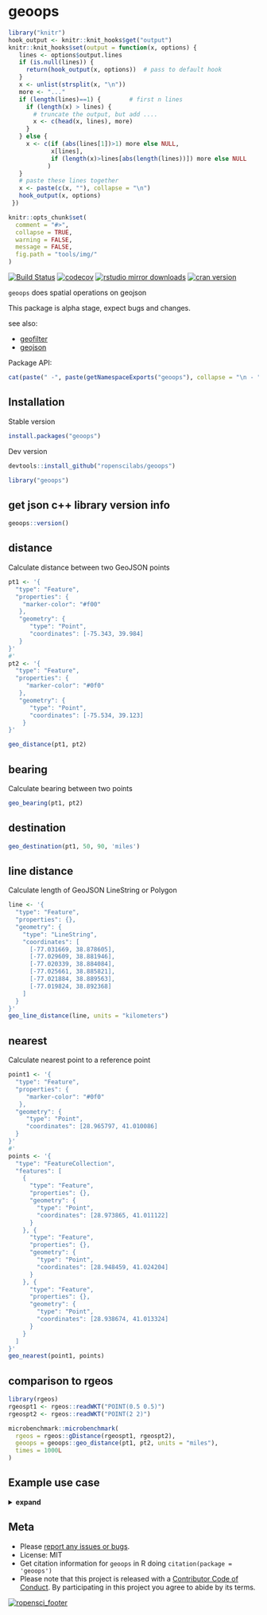 geoops
======

```r
library("knitr")
hook_output <- knitr::knit_hooks$get("output")
knitr::knit_hooks$set(output = function(x, options) {
   lines <- options$output.lines
   if (is.null(lines)) {
     return(hook_output(x, options))  # pass to default hook
   }
   x <- unlist(strsplit(x, "\n"))
   more <- "..."
   if (length(lines)==1) {        # first n lines
     if (length(x) > lines) {
       # truncate the output, but add ....
       x <- c(head(x, lines), more)
     }
   } else {
     x <- c(if (abs(lines[1])>1) more else NULL,
            x[lines],
            if (length(x)>lines[abs(length(lines))]) more else NULL
           )
   }
   # paste these lines together
   x <- paste(c(x, ""), collapse = "\n")
   hook_output(x, options)
 })

knitr::opts_chunk$set(
  comment = "#>",
  collapse = TRUE,
  warning = FALSE,
  message = FALSE,
  fig.path = "tools/img/"
)
```

[![Build Status](https://travis-ci.org/ropenscilabs/geoops.svg?branch=master)](https://travis-ci.org/ropenscilabs/geoops)
[![codecov](https://codecov.io/gh/ropenscilabs/geoops/branch/master/graph/badge.svg)](https://codecov.io/gh/ropenscilabs/geoops)
[![rstudio mirror downloads](https://cranlogs.r-pkg.org/badges/geoops)](https://github.com/metacran/cranlogs.app)
[![cran version](https://www.r-pkg.org/badges/version/geoops)](https://cran.r-project.org/package=geoops)

`geoops` does spatial operations on geojson

This package is alpha stage, expect bugs and changes.

see also:

* [geofilter](https://github.com/ropenscilabs/geofilter)
* [geojson](https://github.com/ropensci/geojson)

Package API:

```r
cat(paste(" -", paste(getNamespaceExports("geoops"), collapse = "\n - ")))
```


## Installation

Stable version

```r
install.packages("geoops")
```

Dev version

```r
devtools::install_github("ropenscilabs/geoops")
```

```r
library("geoops")
```

## get json c++ library version info

```r
geoops::version()
```

## distance

Calculate distance between two GeoJSON points

```r
pt1 <- '{
  "type": "Feature",
  "properties": {
    "marker-color": "#f00"
   },
   "geometry": {
      "type": "Point",
      "coordinates": [-75.343, 39.984]
   }
}'
#'
pt2 <- '{
  "type": "Feature",
  "properties": {
     "marker-color": "#0f0"
   },
   "geometry": {
      "type": "Point",
      "coordinates": [-75.534, 39.123]
    }
}'
```

```r
geo_distance(pt1, pt2)
```

## bearing

Calculate bearing between two points

```r
geo_bearing(pt1, pt2)
```

## destination

```r
geo_destination(pt1, 50, 90, 'miles')
```

## line distance

Calculate length of GeoJSON LineString or Polygon

```r
line <- '{
  "type": "Feature",
  "properties": {},
  "geometry": {
    "type": "LineString",
    "coordinates": [
      [-77.031669, 38.878605],
      [-77.029609, 38.881946],
      [-77.020339, 38.884084],
      [-77.025661, 38.885821],
      [-77.021884, 38.889563],
      [-77.019824, 38.892368]
    ]
  }
}'
geo_line_distance(line, units = "kilometers")
```

## nearest

Calculate nearest point to a reference point

```r
point1 <- '{
  "type": "Feature",
  "properties": {
     "marker-color": "#0f0"
   },
  "geometry": {
     "type": "Point",
     "coordinates": [28.965797, 41.010086]
  }
}'
#'
points <- '{
  "type": "FeatureCollection",
  "features": [
    {
      "type": "Feature",
      "properties": {},
      "geometry": {
        "type": "Point",
        "coordinates": [28.973865, 41.011122]
      }
    }, {
      "type": "Feature",
      "properties": {},
      "geometry": {
        "type": "Point",
        "coordinates": [28.948459, 41.024204]
      }
    }, {
      "type": "Feature",
      "properties": {},
      "geometry": {
        "type": "Point",
        "coordinates": [28.938674, 41.013324]
      }
    }
  ]
}'
geo_nearest(point1, points)
```


## comparison to rgeos

```r
library(rgeos)
rgeospt1 <- rgeos::readWKT("POINT(0.5 0.5)")
rgeospt2 <- rgeos::readWKT("POINT(2 2)")
```

```r
microbenchmark::microbenchmark(
  rgeos = rgeos::gDistance(rgeospt1, rgeospt2),
  geoops = geoops::geo_distance(pt1, pt2, units = "miles"),
  times = 1000L
)
```

## Example use case

<details> <summary><strong>expand</strong></summary>

Get some GeoJSON data, a FeatureCollection of Polygons

```r
file <- system.file("examples/zillow_or.geojson", package = "geoops")
x <- paste0(readLines(file), collapse = "")
```

Break each polygon into separate JSON string

```r
library("jqr")
polys <- unclass(jq(x, ".features[]"))
```

Using `geo_area`, calculate the area of the polygon

```r
areas <- vapply(polys, geo_area, 1, USE.NAMES = FALSE)
```

Visualize area of the polygons as a histogram

```r
hist(areas, main = "")
```

Visualize some of the polygons, all of them

```r
library(leaflet)
leaflet() %>%
  addTiles() %>%
  addGeoJSON(geojson = x) %>%
  setView(lng = -123, lat = 45, zoom = 7)
```

Just one of them

```r
leaflet() %>%
  addTiles() %>%
  addGeoJSON(geojson = polys[1]) %>%
  setView(lng = -122.7, lat = 45.48, zoom = 13)
```
</details>




## Meta

* Please [report any issues or bugs](https://github.com/ropenscilabs/geoops/issues).
* License: MIT
* Get citation information for `geoops` in R doing `citation(package = 'geoops')`
* Please note that this project is released with a [Contributor Code of Conduct](CONDUCT.md).
By participating in this project you agree to abide by its terms.

[![ropensci_footer](https://ropensci.org/public_images/github_footer.png)](https://ropensci.org)
